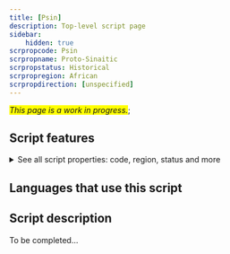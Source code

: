 ```yaml
---
title: [Psin]
description: Top-level script page
sidebar:
    hidden: true
scrpropcode: Psin
scrpropname: Proto-Sinaitic
scrpropstatus: Historical
scrpropregion: African
scrpropdirection: [unspecified]
---
```


<span style='background-color:yellow'>_This page is a work in progress._</span>;


## Script features

<details>
<summary> See all script properties: code, region, status and more</summary>
<ScriptInfo />
</details>

## Languages that use this script

<WsList script='Psin' wsMax='5' />

## Script description

To be completed...


